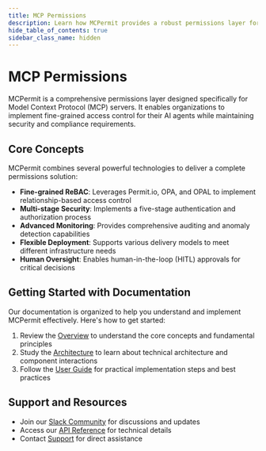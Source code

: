 ```yaml
---
title: MCP Permissions
description: Learn how MCPermit provides a robust permissions layer for Model Context Protocol (MCP) servers, ensuring secure and controlled access for AI agents
hide_table_of_contents: true
sidebar_class_name: hidden
---
```


# MCP Permissions

MCPermit is a comprehensive permissions layer designed specifically for Model Context Protocol (MCP) servers. It enables organizations to implement fine-grained access control for their AI agents while maintaining security and compliance requirements.

## Core Concepts

MCPermit combines several powerful technologies to deliver a complete permissions solution:

- **Fine-grained ReBAC**: Leverages Permit.io, OPA, and OPAL to implement relationship-based access control
- **Multi-stage Security**: Implements a five-stage authentication and authorization process
- **Advanced Monitoring**: Provides comprehensive auditing and anomaly detection capabilities
- **Flexible Deployment**: Supports various delivery models to meet different infrastructure needs
- **Human Oversight**: Enables human-in-the-loop (HITL) approvals for critical decisions

## Getting Started with Documentation

Our documentation is organized to help you understand and implement MCPermit effectively. Here's how to get started:

1. Review the [Overview](/mcp-permissions/overview/) to understand the core concepts and fundamental principles
2. Study the [Architecture](/mcp-permissions/architecture/) to learn about technical architecture and component interactions
3. Follow the [User Guide](/mcp-permissions/guide/) for practical implementation steps and best practices

## Support and Resources

- Join our [Slack Community](https://permit-io.slack.com/join/shared_invite/zt-nz6yjgnp-RlP9rtOPwO0n0aH_vLbmBQ#/shared-invite/email) for discussions and updates
- Access our [API Reference](https://api.permit.io/v2/redoc) for technical details
- Contact [Support](mailto:support@permit.io) for direct assistance 